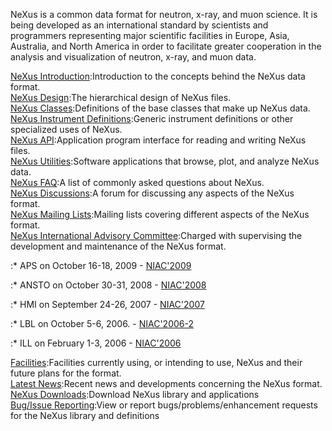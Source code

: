 NeXus is a common data format for neutron, x-ray, and muon science.  It is being developed as an international standard by scientists and programmers representing major scientific facilities in Europe, Asia, Australia, and North America in order to facilitate greater cooperation in the analysis and visualization of neutron, x-ray, and muon data.   
;[[Introduction|NeXus Introduction]]:Introduction to the concepts behind the NeXus data format.
;[[Design|NeXus Design]]:The hierarchical design of NeXus files.
;[[Design#NeXus_Classes|NeXus Classes]]:Definitions of the base classes that make up NeXus data.
;[[Instruments|NeXus Instrument Definitions]]:Generic instrument definitions or other specialized uses of NeXus.
;[[Application_Program_Interface|NeXus API]]:Application program interface for reading and writing NeXus files.
;[[Utilities|NeXus Utilities]]:Software applications that browse, plot, and analyze NeXus data.
;[[FAQ|NeXus FAQ]]:A list of commonly asked questions about NeXus.
;[[Discussions|NeXus Discussions]]:A forum for discussing any aspects of the NeXus format.
;[[MailingLists|NeXus Mailing Lists]]:Mailing lists covering different aspects of the NeXus format.
;[[NIAC|NeXus International Advisory Committee]]:Charged with supervising the development and maintenance of the NeXus format.
:* APS on October 16-18, 2009 - [[NIAC2009|NIAC'2009]]
:* ANSTO on October 30-31, 2008 - [[NIAC2008|NIAC'2008]]
:* HMI on September 24-26, 2007 - [[NIAC2007|NIAC'2007]]
:* LBL on October 5-6, 2006. - [[NIAC2006LBL|NIAC'2006-2]]
:* ILL on February 1-3, 2006 - [[NIAC2006ILL|NIAC'2006]]
;[[Facilities]]:Facilities currently using, or intending to use, NeXus and their future plans for the format.
;[[Latest News]]:Recent news and developments concerning the NeXus format.
;[[Download|NeXus Downloads]]:Download NeXus library and applications
;[[IssueReporting|Bug/Issue Reporting]]:View or report bugs/problems/enhancement requests for the NeXus library and definitions